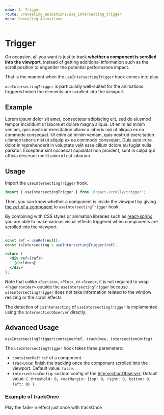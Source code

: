 ```yaml
---
name: 1. Trigger
route: /revealing_animations/use_intersecting_trigger
menu: Revealing Animations
---
```




# Trigger

On occasion, all you want is just to track **whether a component is scrolled into the viewport**,
instead of getting additional information such as the scroll position to engender the potential performance impact.

That is the moment when the `useIntersectingTrigger` hook comes into play.

`useIntersectingTrigger` is particularly well-suited for the animations triggered when the elements are scrolled into the viewport.

## Example
<DemoWrapper>
  <AnimatedTrail
    title="Lorem ipsum dolor sit"
    color={defaultColors.primary}
  />
  <AnimatedFadeIn height="20vh">
      Lorem ipsum dolor sit amet, consectetur adipiscing elit, sed do eiusmod tempor incididunt ut labore et dolore magna aliqua. Ut enim ad minim veniam, quis nostrud exercitation ullamco laboris nisi ut aliquip ex ea commodo consequat.
  </AnimatedFadeIn>
  <AnimatedTrail
    title="Ut enim ad minim veniam"
    color={defaultColors.primary}
  />
  <AnimatedFadeIn height="20vh">
      Ut enim ad minim veniam, quis nostrud exercitation ullamco laboris nisi ut aliquip ex ea commodo consequat.
  </AnimatedFadeIn>
  <AnimatedTrail
    title="Duis aute irure dolor"
    color={defaultColors.primary}
  />
  <AnimatedFadeIn height="20vh">
      Duis aute irure dolor in reprehenderit in voluptate velit esse cillum dolore eu fugiat nulla pariatur. Excepteur sint occaecat cupidatat non proident, sunt in culpa qui officia deserunt mollit anim id est laborum.
  </AnimatedFadeIn>
</DemoWrapper>


## Usage

Import the `useIntersectingTrigger` hook.

```jsx
import { useIntersectingTrigger } from '@react-scrolly/trigger';
```

Then, you can know whether a component is inside the viewport by giving [the `ref` of a component](https://reactjs.org/docs/refs-and-the-dom.html) to `useIntersectingTrigger` hook.

By combining with CSS styles or animation libraries such as [react-spring](https://github.com/react-spring/react-spring),
you are able to make various visual effects triggered when components are scrolled into the viewport.

```jsx
...
const ref = useRef(null);
const isIntersecting = useIntersectingTrigger(ref);

return (
  <div ref={ref}>
    {children}
  </div>
};
```


Note that unlike `<Section>`, `<Plot>`, or `<Scene>`, it is not required to wrap
`<PageProvider>` outside the `useIntersectingTrigger`
because `useIntersectingTrigger` does not take information related to the window resizing or the scroll effects.

The detection of `isIntersecting` of `useIntersectingTrigger` is implemented using the `IntersectionObserver` directly.


## Advanced Usage

```
useIntersectingTrigger(containerRef, trackOnce, intersectionConfig)
```

The `useIntersectingTrigger` hook takes three parameters:

- `containerRef`: `ref` of a component.
- `trackOnce`: finish the tracking once the component scrolled into the viewport. Default value: `false`.
- `intersectionConfig`:
  custom config of the [IntersectionObserver](https://developers.google.com/web/updates/2016/04/intersectionobserver);
  Default value: `{ threshold: 0, rootMargin: {top: 0, right: 0, bottom: 0, left: 0} }`.

### Example of trackOnce
<DemoWrapper>
  <AnimatedFadeIn trackOnce height="20vh">
      Play the fade-in effect just once with trackOnce
  </AnimatedFadeIn>
</DemoWrapper>
